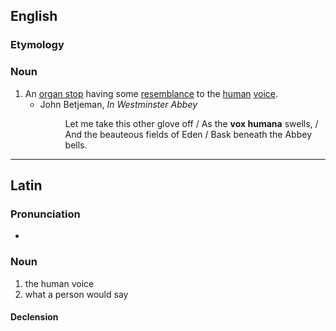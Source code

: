 ==English==

===Etymology===
{{bor|en|la|}}

===Noun===
{{wikipedia}}
{{en-noun}}

# An [[organ stop]] having some [[resemblance]] to the [[human]] [[voice]].
#* John Betjeman, ''In Westminster Abbey''
#*: Let me take this other glove off / As the '''vox humana''' swells, / And the beauteous fields of Eden / Bask beneath the Abbey bells.

----

==Latin==

===Pronunciation===
* {{la-IPA|'vōx hūmāna}}

===Noun===
{{la-noun|[[vōx]] [[humanus|hūmāna]]|vōcis hūmānae|f|third}}

# the human voice
# what a person would say

====Declension====
{{la-ndecl|vōx<3.F> hūmāna<+>|title=<3> noun with <1> adjective.}}